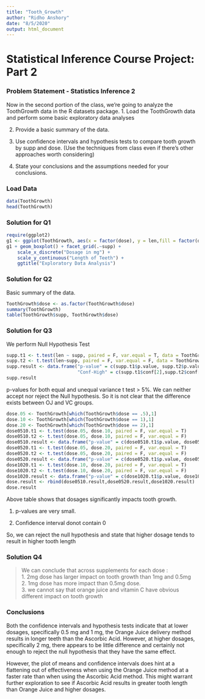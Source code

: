 ```yaml
---
title: "Tooth_Growth"
author: "Ridho Anshory"
date: "8/5/2020"
output: html_document
---
```

<style type="text/css">

table {
   max-width: 95%;
   border: 1px solid #ccc;
   margin-left:auto;
   margin-right:auto;
}
 
th {
  background-color: #dcdcdc;
}
 
td {
  background-color: #dcdcdc;
}
</style>

# Statistical Inference Course Project: Part 2

### Problem Statement - Statistics Inference 2

Now in the second portion of the class, we're going to analyze the ToothGrowth data in the R datasets package. 
1. Load the ToothGrowth data and perform some basic exploratory data analyses 

2. Provide a basic summary of the data.

3. Use confidence intervals and hypothesis tests to compare tooth growth by supp and dose. (Use the techniques from class even if there's other approaches worth considering)

4. State your conclusions and the assumptions needed for your conclusions.

### Load Data 

```r
data(ToothGrowth)
head(ToothGrowth)
```

### Solution for Q1
```r
require(ggplot2)
g1 <- ggplot(ToothGrowth, aes(x = factor(dose), y = len,fill = factor(dose)))
g1 + geom_boxplot() + facet_grid(.~supp) + 
    scale_x_discrete("Dosage in mg") + 
    scale_y_continuous("Length of Teeth") + 
    ggtitle("Exploratory Data Analysis")
```

### Solution for Q2 
Basic summary of the data.

```r
ToothGrowth$dose <- as.factor(ToothGrowth$dose)
summary(ToothGrowth)
table(ToothGrowth$supp, ToothGrowth$dose)
```

### Solution for Q3
We perform Null Hypothesis Test
```r
supp.t1 <- t.test(len ~ supp, paired = F, var.equal = T, data = ToothGrowth)
supp.t2 <- t.test(len~supp, paired = F, var.equal = F, data = ToothGrowth)
supp.result <- data.frame("p-value" = c(supp.t1$p.value, supp.t2$p.value),"Conf-Low" = c(supp.t1$conf[1],supp.t2$conf[1]),
                          "Conf-High" = c(supp.t1$conf[2],supp.t2$conf[2]), row.names = c("Equal Var","Unequal Var"))
supp.result
```

p-values for both equal and unequal variance t test > 5%. We can neither accept nor reject the Null hypothesis. So it is not clear that the difference exists between OJ and VC groups.

```r
dose.05 <- ToothGrowth[which(ToothGrowth$dose == .5),1]
dose.10 <- ToothGrowth[which(ToothGrowth$dose == 1),1]
dose.20 <- ToothGrowth[which(ToothGrowth$dose == 2),1]
dose0510.t1 <- t.test(dose.05, dose.10, paired = F, var.equal = T)
dose0510.t2 <- t.test(dose.05, dose.10, paired = F, var.equal = F)
dose0510.result <- data.frame("p-value" = c(dose0510.t1$p.value, dose0510.t2$p.value),"Conf-Low" = c(dose0510.t1$conf[1],dose0510.t2$conf[1]),"Conf-High" = c(dose0510.t1$conf[2],dose0510.t2$conf[2]), row.names = c("Equal Var","Unequal Var"), "Dose" = "0.5 to 1")
dose0520.t1 <- t.test(dose.05, dose.20, paired = F, var.equal = T)
dose0520.t2 <- t.test(dose.05, dose.20, paired = F, var.equal = F)
dose0520.result <- data.frame("p-value" = c(dose0520.t1$p.value, dose0520.t2$p.value),"Conf-Low" = c(dose0520.t1$conf[1],dose0520.t2$conf[1]),"Conf-High" = c(dose0520.t1$conf[2],dose0520.t2$conf[2]), row.names = c("Equal Var","Unequal Var"), "Dose" = "0.5 to 2")
dose1020.t1 <- t.test(dose.10, dose.20, paired = F, var.equal = T)
dose1020.t2 <- t.test(dose.10, dose.20, paired = F, var.equal = F)
dose1020.result <- data.frame("p-value" = c(dose1020.t1$p.value, dose1020.t2$p.value),"Conf-Low" = c(dose1020.t1$conf[1],dose1020.t2$conf[1]),"Conf-High" = c(dose1020.t1$conf[2],dose1020.t2$conf[2]), row.names = c("Equal Var","Unequal Var"), "Dose" = "1 to 2")
dose.result <- rbind(dose0510.result,dose0520.result,dose1020.result)
dose.result
```
Above table shows that dosages significantly impacts tooth growth. 

1. p-values are very small.

2. Confidence interval donot contain 0

So, we can reject the null hypothesis and state that higher dosage tends to result in higher tooth length


### Solution Q4

> We can conclude that across supplements for each dose :  
1. 2mg dose has larger impact on tooth growth than 1mg and 0.5mg  
2. 1mg dose has more impact than 0.5mg dose.   
3. we cannot say that orange juice and vitamin C have obvious different impact on tooth growth

### Conclusions

Both the confidence intervals and hypothesis tests indicate that at lower dosages, specifically 0.5 mg and 1 mg, the Orange Juice delivery method results in longer teeth than the Ascorbic Acid. However, at higher dosages, specifically 2 mg, there appears to be little difference and certainly not enough to reject the null hypothesis that they have the same effect.

However, the plot of means and confidence intervals does hint at a flattening out of effectiveness when using the Orange Juice method at a faster rate than when using the Ascorbic Acid method.  This might warrant further exploration to see if Ascorbic Acid results in greater tooth length than Orange Juice and higher dosages.